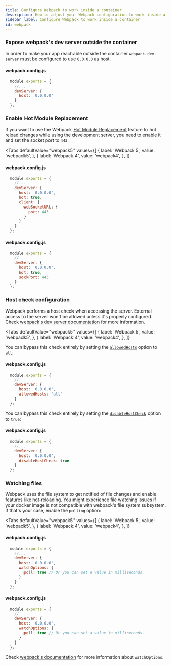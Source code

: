 ```yaml
---
title: Configure Webpack to work inside a container
description: How to adjust your Webpack configuration to work inside a Docker container
sidebar_label: Configure Webpack to work inside a container
id: webpack
---
```



### Expose webpack's dev server outside the container

In order to make your app reachable outside the container `webpack-dev-server` must be
configured to use `0.0.0.0` as host.


#### webpack.config.js
```js {4}
  module.exports = {
    //...
    devServer: {
      host: '0.0.0.0'
    }
  };
```

### Enable Hot Module Replacement

If you want to use the Webpack [Hot Module Replacement](https://webpack.js.org/concepts/hot-module-replacement/)
feature to hot reload changes while using the development server, you need to enable it and set the
socket port to `443`.

<Tabs
  defaultValue="webpack5"
  values={[
    { label: 'Webpack 5', value: 'webpack5', },
    { label: 'Webpack 4', value: 'webpack4', },
  ]}
>
<TabItem value="webpack5">

#### webpack.config.js
```js {5,8}
  module.exports = {
    //...
    devServer: {
      host: '0.0.0.0',
      hot: true,
      client: {
        webSocketURL: {
          port: 443
        }
      }
    }
  };
```

</TabItem>
<TabItem value="webpack4">

#### webpack.config.js
```js {5,6}
  module.exports = {
    //...
    devServer: {
      host: '0.0.0.0',
      hot: true,
      sockPort: 443
    }
  };
```

</TabItem>
</Tabs>

### Host check configuration

Webpack performs a host check when accessing the server. External access to the server won't be
allowed unless it's properly configured. Check [webpack's dev server documentation](https://webpack.js.org/configuration/dev-server)
for more information.

<Tabs
  defaultValue="webpack5"
  values={[
    { label: 'Webpack 5', value: 'webpack5', },
    { label: 'Webpack 4', value: 'webpack4', },
  ]}
>
<TabItem value="webpack5">

You can bypass this check entirely by setting
the [`allowedHosts`](https://webpack.js.org/configuration/dev-server/#devserverallowedhosts)
option to `all`:

#### webpack.config.js
```js {5}
  module.exports = {
    //...
    devServer: {
      host: '0.0.0.0',
      allowedHosts: 'all'
    }
  };
```

</TabItem>
<TabItem value="webpack4">

You can bypass this check entirely by setting
the [`disableHostCheck`](https://v4.webpack.js.org/configuration/dev-server/#devserverdisablehostcheck)
option to `true`:

#### webpack.config.js
```js {5}
  module.exports = {
    //...
    devServer: {
      host: '0.0.0.0',
      disableHostCheck: true
    }
  };
```

</TabItem>
</Tabs>

### Watching files

Webpack uses the file system to get notified of file changes and enable features like hot-reloading.
You might experience file watching issues if your docker image is not compatible with webpack's
file system subsystem. If that's your case, enable the `polling` option:

<Tabs
  defaultValue="webpack5"
  values={[
    { label: 'Webpack 5', value: 'webpack5', },
    { label: 'Webpack 4', value: 'webpack4', },
  ]}
>
<TabItem value="webpack5">

#### webpack.config.js
```js {5,6,7}
  module.exports = {
    //...
    devServer: {
      host: '0.0.0.0',
      watchOptions: {
        poll: true // Or you can set a value in milliseconds.
      }
    }
  };
```

</TabItem>
<TabItem value="webpack4">

#### webpack.config.js
```js {5,6,7}
  module.exports = {
    //...
    devServer: {
      host: '0.0.0.0',
      watchOptions: {
        poll: true // Or you can set a value in milliseconds.
      }
    }
  };
```

</TabItem>
</Tabs>

Check [webpack's documentation](https://webpack.js.org/configuration/watch/#watchoptions)
for more information about `watchOptions`.
